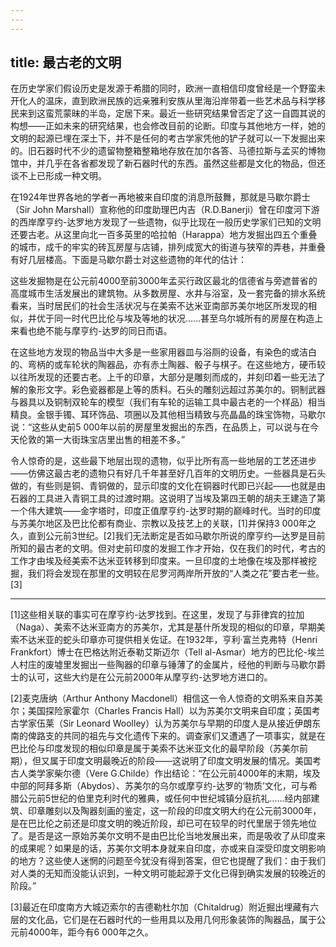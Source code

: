 ```yaml
---
---
---
```

title: 最古老的文明
---




在历史学家们假设历史是发源于希腊的同时，欧洲一直相信印度曾经是一个野蛮未开化人的温床，直到欧洲民族的远亲雅利安族从里海沿岸带着一些艺术品与科学移民来到这蛮荒蒙昧的半岛，定居下来。最近一些研究结果曾否定了这一自圆其说的构想——正如未来的研究结果，也会修改目前的论断。印度与其他地方一样，她的文明的起源已埋在深土下，并不是任何的考古学家凭他的铲子就可以一下发掘出来的。旧石器时代不少的遗留物整箱整箱地存放在加尔各答、马德拉斯与孟买的博物馆中，并几乎在各省都发现了新石器时代的东西。虽然这些都是文化的物品，但还谈不上已形成一种文明。

在1924年世界各地的学者一再地被来自印度的消息所鼓舞，那就是马歇尔爵士（Sir John Marshall）宣称他的印度助理巴内吉（R.D.Banerji）曾在印度河下游的西岸摩亨约-达罗地方发现了一些遗物，似乎比现在一般历史学家们已知的文明还要古老。从这里向北一百多英里的哈拉帕（Harappa）地方发掘出四五个重叠的城市，成千的牢实的砖瓦房屋与店铺，排列成宽大的街道与狭窄的弄巷，并重叠有好几层楼高。下面是马歇尔爵士对这些遗物的年代的估计：

这些发掘物是在公元前4000至前3000年孟买行政区最北的信德省与旁遮普省的高度城市生活发展出的建筑物。从多数房屋、水井与浴室，及一套完备的排水系统看来，当时居民们的社会生活状况与在美索不达米亚南部苏美尔地区所发现的相似，并优于同一时代巴比伦与埃及等地的状况……甚至乌尔城所有的房屋在构造上来看也绝不能与摩亨约-达罗的同日而语。



在这些地方发现的物品当中大多是一些家用器皿与浴厕的设备，有染色的或洁白的、弯柄的或车轮状的陶器品，亦有赤土陶器、骰子与棋子。在这些地方，硬币较以往所发现的还要古老。上千的印章，大部分是雕刻而成的，并刻印着一些无法了解的象形文字。彩色瓷器都是上等的质料。石头的雕刻远超过苏美尔的。铜制武器与器具以及铜制双轮车的模型（我们有车轮的运输工具中最古老的一个样品）相当精良。金银手镯、耳环饰品、项圈以及其他相当精致与亮晶晶的珠宝饰物，马歇尔说：“这些从史前5 000年以前的房屋里发掘出的东西，在品质上，可以说与在今天伦敦的第一大街珠宝店里出售的相差不多。”

令人惊奇的是，这些最下地层出现的遗物，似乎比所有高一些地层的工艺还进步——仿佛这最古老的遗物只有好几千年甚至好几百年的文明历史。一些器具是石头做的，有些则是铜、青铜做的，显示印度的文化在铜器时代即已兴起——也就是由石器的工具进入青铜工具的过渡时期。这说明了当埃及第四王朝的胡夫王建造了第一个伟大建筑——金字塔时，印度正值摩亨约-达罗时期的巅峰时代。当时的印度与苏美尔地区及巴比伦都有商业、宗教以及技艺上的关联，[1]并保持3 000年之久，直到公元前3世纪。[2]我们无法断定是否如马歇尔所说的摩亨约—达罗是目前所知的最古老的文明。但对史前印度的发掘工作才开始，仅在我们的时代，考古的工作才由埃及经美索不达米亚转移到印度来。一旦印度的土地像在埃及那样被挖掘，我们将会发现在那里的文明较在尼罗河两岸所开放的“人类之花”要古老一些。[3]



* * *



[1]这些相关联的事实可在摩亨约-达罗找到。在这里，发现了与菲律宾的拉加（Naga）、美索不达米亚南方的苏美尔，尤其是基什所发现的相似的印章，早期美索不达米亚的蛇头印章亦可提供相关佐证。在1932年，亨利·富兰克弗特（Henri Frankfort）博士在巴格达附近泰勒艾斯迈尔（Tell al-Asmar）地方的巴比伦-埃兰人村庄的废墟里发掘出一些陶器的印章与锤薄了的金属片，经他的判断与马歇尔爵士的认可，这些大约是在公元前2000年从摩亨约-达罗地方进口的。

[2]麦克唐纳（Arthur Anthony Macdonell）相信这一令人惊奇的文明系来自苏美尔；美国探险家霍尔（Charles Francis Hall）以为苏美尔文明来自印度；英国考古学家伍莱（Sir Leonard Woolley）认为苏美尔与早期的印度人是从接近伊朗东南的俾路支的共同的祖先与文化遗传下来的。调查家们又遭遇了一项事实，就是在巴比伦与印度发现的相似印章是属于美索不达米亚文化的最早阶段（苏美尔前期），但又属于印度文明最晚近的阶段——这说明了印度文明发展的情况。美国考古人类学家柴尔德（Vere G.Childe）作出结论：“在公元前4000年的末期，埃及中部的阿拜多斯（Abydos）、苏美尔的乌尔或摩亨约-达罗的‘物质’文化，可与希腊公元前5世纪的伯里克利时代的雅典，或任何中世纪城镇分庭抗礼……经内部建筑、印章雕刻以及陶器刻画的鉴定，这一阶段的印度文明大约在公元前3000年，是在巴比伦之前还是印度文明的晚近阶段，却已可在较早的时代里居于领先地位了。是否是这一原始苏美尔文明不是由巴比伦当地发展出来，而是吸收了从印度来的成果呢？如果是的话，苏美尔文明本身就来自印度，亦或来自深受印度文明影响的地方？这些使人迷惘的问题至今犹没有得到答案，但它也提醒了我们：由于我们对人类的无知而没能认识到，一种文明可能起源于文化已得到确实发展的较晚近的阶段。”

[3]最近在印度南方大城迈索尔的吉德勒杜尔加（Chitaldrug）附近掘出埋藏有六层的文化品，它们是在石器时代的一些用具以及用几何形象装饰的陶器品，属于公元前4000年，距今有6 000年之久。